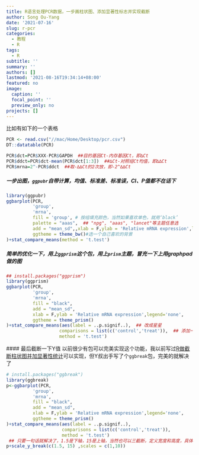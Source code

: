 ---
title: R语言处理PCR数据，一步画柱状图、添加显著性标志并实现截断
author: Song Ou-Yang
date: '2021-07-16'
slug: r-pcr
categories:
  - 教程
  - R
tags:
  - R
subtitle: ''
summary: ''
authors: []
lastmod: '2021-08-16T19:34:14+08:00'
featured: no
image:
  caption: ''
  focal_point: ''
  preview_only: no
projects: []
---
比如有如下的一个表格
```{r}
PCR <- read.csv("//mac/Home/Desktop/pcr.csv")
DT::datatable(PCR)
```

```{r}
PCR$dct=PCR$XXX-PCR$GAPDH  ##目的基因Ct-内存基因Ct，即∆Ct
PCR$ddct=PCR$dct-mean(PCR$dct[1:3])  ##∆Ct-对照组Ct均值，即∆∆Ct
PCR$mrna=2^-PCR$ddct  ##取-∆∆Ct的2次放，即-2^∆∆Ct
```

##### 一步出图，`ggpubr`自带计算，均值、标准差、标准误，CI、P值都不在话下
```{r}
library(ggpubr)
ggbarplot(PCR,
          'group',
          'mrna',
          fill = 'group', # 按组填充颜色，当然如果喜欢单色，就用‘black’
          palette = "aaas",  ## "npg", "aaas", "lancet"等主题任意选
          add = "mean_sd",,xlab = F,ylab = 'Relative mRNA expression',legend='none',
          ggtheme = theme_bw()#选一个自己喜欢的背景
)+stat_compare_means(method = 't.test')
```


##### 简单的优化一下，用上`ggprism`这个包，用上`prism`主题，冒充一下上用graphpad做的图
```{r}
## install.packages("ggprism")
library(ggprism)
ggbarplot(PCR,
          'group',
          'mrna',
          fill = "black",
          add = "mean_sd",
          xlab = F,ylab = 'Relative mRNA expression',legend='none',
          ggtheme = theme_prism()
)+stat_compare_means(aes(label = ..p.signif..),  ## 改成星星
                    comparisons = list(c('control','treat')),  ## 添加一下列表
                    method = 't.test')
```

 #### 最后截断一下Y值
以前很少有包可以完美实现这个功能，我以前写过[R做截断柱状图并加显著性统计](https://www.jianshu.com/p/762bcae21f74)可以实现，但Y叔出手写了个`ggbreak`包，完美的就解决了 
```{r}
# install.packages("ggbreak")
library(ggbreak)
p<-ggbarplot(PCR,
          'group',
          'mrna',
          fill = "black",
          add = "mean_sd",
          xlab = F,ylab = 'Relative mRNA expression',legend='none',
          ggtheme = theme_prism()
)+stat_compare_means(aes(label = ..p.signif..),  
                     comparisons = list(c('control','treat')),  
                     method = 't.test')
 ## 只要一句话就解决了，1.5是下轴，15是上轴，当然也可以三截断，定义宽度和高度，具体的自己可以研究
p+scale_y_break(c(1.5, 15) ,scales = c(1,10))
```

